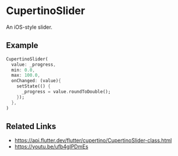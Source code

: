 
<Meta of={CupertinoSliderStories} />

# CupertinoSlider

An iOS-style slider.

<YouTubeVideoPlayer videoId="ufb4gIPDmEs" />

## Example

```dart liveslice=CupertinoSlider
CupertinoSlider(
  value: _progress,
  min: 0.0,
  max: 100.0,
  onChanged: (value){
    setState(() {
      _progress = value.roundToDouble();
    });
  },
)
```

## Related Links

- https://api.flutter.dev/flutter/cupertino/CupertinoSlider-class.html
- https://youtu.be/ufb4gIPDmEs
